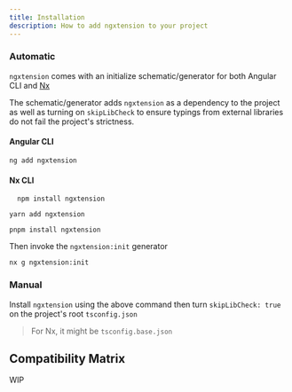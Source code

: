 ```yaml
---
title: Installation
description: How to add ngxtension to your project
---
```



### Automatic

`ngxtension` comes with an initialize schematic/generator for both Angular CLI and [Nx](https://nx.dev)

The schematic/generator adds `ngxtension` as a dependency to the project as well as turning on `skipLibCheck` to ensure
typings from external libraries do not fail the project's strictness.

#### Angular CLI

```shell
ng add ngxtension
```

#### Nx CLI

<Tabs>
	<TabItem label="npm">

```shell
  npm install ngxtension
```

  </TabItem>
	<TabItem label="yarn">

```shell
yarn add ngxtension
```

  </TabItem>
	<TabItem label="pnpm">

```shell
pnpm install ngxtension
```

  </TabItem>
</Tabs>

Then invoke the `ngxtension:init` generator

```shell
nx g ngxtension:init
```

### Manual

Install `ngxtension` using the above command then turn `skipLibCheck: true` on the project's root `tsconfig.json`

> For Nx, it might be `tsconfig.base.json`

## Compatibility Matrix

WIP
